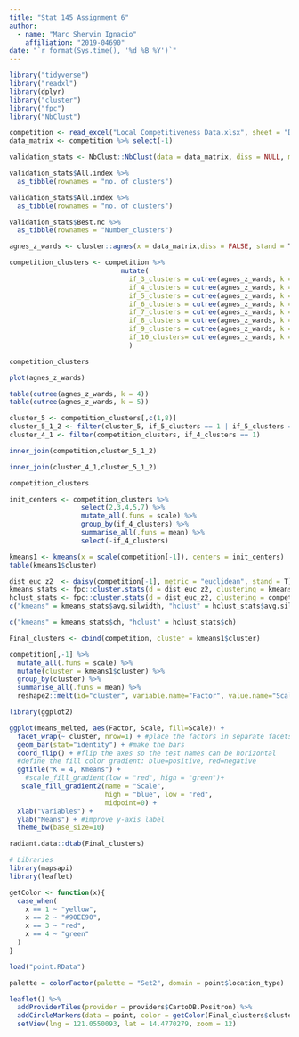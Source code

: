 ```yaml
---
title: "Stat 145 Assignment 6"
author:
  - name: "Marc Shervin Ignacio"
    affiliation: "2019-04690"
date: "`r format(Sys.time(), '%d %B %Y')`"
---
```

```r
library("tidyverse")
library("readxl")
library(dplyr)
library("cluster")
library("fpc")
library("NbClust")
```

```r
competition <- read_excel("Local Competitiveness Data.xlsx", sheet = "DATA")
data_matrix <- competition %>% select(-1)
```

```r
validation_stats <- NbClust::NbClust(data = data_matrix, diss = NULL, min.nc = 3, max.nc = 10, method = "ward.D")
```
```r
validation_stats$All.index %>%
  as_tibble(rownames = "no. of clusters")
```

```r
validation_stats$All.index %>%
  as_tibble(rownames = "no. of clusters")
```
```r
validation_stats$Best.nc %>%
  as_tibble(rownames = "Number_clusters")
```

```r
agnes_z_wards <- cluster::agnes(x = data_matrix,diss = FALSE, stand = T, method = "ward")

competition_clusters <- competition %>%
                            mutate(
                              if_3_clusters = cutree(agnes_z_wards, k = 3),
                              if_4_clusters = cutree(agnes_z_wards, k = 4),
                              if_5_clusters = cutree(agnes_z_wards, k = 5),
                              if_6_clusters = cutree(agnes_z_wards, k = 6),
                              if_7_clusters = cutree(agnes_z_wards, k = 7),
                              if_8_clusters = cutree(agnes_z_wards, k = 8),
                              if_9_clusters = cutree(agnes_z_wards, k = 9),
                              if_10_clusters= cutree(agnes_z_wards, k = 10) 
                              )
```

```r
competition_clusters
```

```r
plot(agnes_z_wards)
```

```r
table(cutree(agnes_z_wards, k = 4))
table(cutree(agnes_z_wards, k = 5))
```
```r
cluster_5 <- competition_clusters[,c(1,8)] 
cluster_5_1_2 <- filter(cluster_5, if_5_clusters == 1 | if_5_clusters == 2)
cluster_4_1 <- filter(competition_clusters, if_4_clusters == 1)
```
```r
inner_join(competition,cluster_5_1_2)
```

```r
inner_join(cluster_4_1,cluster_5_1_2)
```


```r
competition_clusters
```

```r
init_centers <- competition_clusters %>%
                  select(2,3,4,5,7) %>%
                  mutate_all(.funs = scale) %>%
                  group_by(if_4_clusters) %>%
                  summarise_all(.funs = mean) %>%
                  select(-if_4_clusters)
```
```r
kmeans1 <- kmeans(x = scale(competition[-1]), centers = init_centers)
table(kmeans1$cluster)
```

```r
dist_euc_z2  <- daisy(competition[-1], metric = "euclidean", stand = T)
kmeans_stats <- fpc::cluster.stats(d = dist_euc_z2, clustering = kmeans1$cluster)
hclust_stats <- fpc::cluster.stats(d = dist_euc_z2, clustering = competition_clusters$if_4_clusters)
c("kmeans" = kmeans_stats$avg.silwidth, "hclust" = hclust_stats$avg.silwidth)
```

```r
c("kmeans" = kmeans_stats$ch, "hclust" = hclust_stats$ch)
```

```r
Final_clusters <- cbind(competition, cluster = kmeans1$cluster)
```


```r
competition[,-1] %>%
  mutate_all(.funs = scale) %>%
  mutate(cluster = kmeans1$cluster) %>%
  group_by(cluster) %>%
  summarise_all(.funs = mean) %>%
  reshape2::melt(id="cluster", variable.name="Factor", value.name="Scale") -> means_melted

```
```r
library(ggplot2)

ggplot(means_melted, aes(Factor, Scale, fill=Scale)) + 
  facet_wrap(~ cluster, nrow=1) + #place the factors in separate facets
  geom_bar(stat="identity") + #make the bars
  coord_flip() + #flip the axes so the test names can be horizontal  
  #define the fill color gradient: blue=positive, red=negative
  ggtitle("K = 4, Kmeans") +
    #scale_fill_gradient(low = "red", high = "green")+
   scale_fill_gradient2(name = "Scale", 
                        high = "blue", low = "red", 
                        midpoint=0) +
  xlab("Variables") +
  ylab("Means") + #improve y-axis label
  theme_bw(base_size=10)
```
```r
radiant.data::dtab(Final_clusters)
```

```r

# Libraries
library(mapsapi)
library(leaflet)

```
```r
getColor <- function(x){
  case_when(
    x == 1 ~ "yellow",
    x == 2 ~ "#90EE90",
    x == 3 ~ "red",
    x == 4 ~ "green"
  )
}

```
```r
load("point.RData")

palette = colorFactor(palette = "Set2", domain = point$location_type)

leaflet() %>% 
  addProviderTiles(provider = providers$CartoDB.Positron) %>%
  addCircleMarkers(data = point, color = getColor(Final_clusters$cluster),label = ~address_google) %>%
  setView(lng = 121.0550093, lat = 14.4770279, zoom = 12)
```


